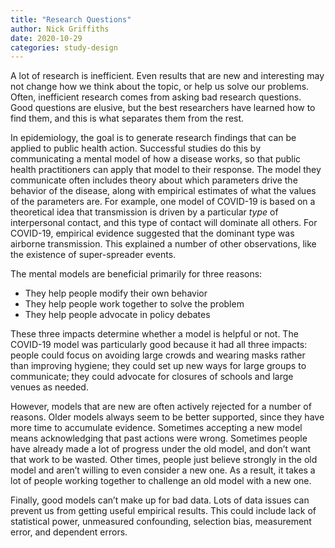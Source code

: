 ```yaml
---
title: "Research Questions"
author: Nick Griffiths
date: 2020-10-29
categories: study-design
---
```


A lot of research is inefficient. Even results that are new and interesting may not change how we think about the topic, or help us solve our problems. Often, inefficient research comes from asking bad research questions. Good questions are elusive, but the best researchers have learned how to find them, and this is what separates them from the rest.

In epidemiology, the goal is to generate research findings that can be applied to public health action. Successful studies do this by communicating a mental model of how a disease works, so that public health practitioners can apply that model to their response. The model they communicate often includes theory about which parameters drive the behavior of the disease, along with empirical estimates of what the values of the parameters are. For example, one model of COVID-19 is based on a theoretical idea that transmission is driven by a particular *type* of interpersonal contact, and this type of contact will dominate all others. For COVID-19, empirical evidence suggested that the dominant type was airborne transmission. This explained a number of other observations, like the existence of super-spreader events.

The mental models are beneficial primarily for three reasons:

* They help people modify their own behavior
* They help people work together to solve the problem
* They help people advocate in policy debates

These three impacts determine whether a model is helpful or not. The COVID-19 model was particularly good because it had all three impacts: people could focus on avoiding large crowds and wearing masks rather than improving hygiene; they could set up new ways for large groups to communicate; they could advocate for closures of schools and large venues as needed.

However, models that are new are often actively rejected for a number of reasons. Older models always seem to be better supported, since they have more time to accumulate evidence. Sometimes accepting a new model means acknowledging that past actions were wrong. Sometimes people have already made a lot of progress under the old model, and don't want that work to be wasted. Other times, people just believe strongly in the old model and aren't willing to even consider a new one. As a result, it takes a lot of people working together to challenge an old model with a new one.

Finally, good models can't make up for bad data. Lots of data issues can prevent us from getting useful empirical results. This could include lack of statistical power, unmeasured confounding, selection bias, measurement error, and dependent errors.

